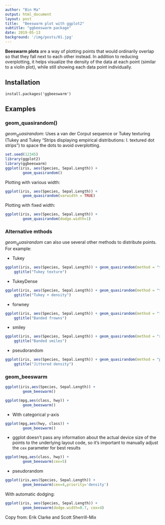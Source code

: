 ```yaml
---
author: "Bin Ma"
output: html_document
layout: post
title:  "Beeswarm plot with ggplot2"
subtitle: "ggbeeswarm package"
date: 2019-05-13  
background: '/img/posts/01.jpg'
---
```

**Beeswarm plots** are a way of plotting points that would ordinarily overlap so that they fall next to each other instead. In addition to reducing overplotting, it helps visualize the density of the data at each point (similar to a violin plot), while still showing each data point individually.

## Installation

```
install.packages('ggbeeswarm')
```

## Examples

### geom_quasirandom()

$geom_quasirandom$: Uses a van der Corput sequence or Tukey texturing (Tukey and Tukey "Strips displaying empirical distributions: I. textured dot strips") to space the dots to avoid overplotting.

```r
set.seed(12345)
library(ggplot2)
library(ggbeeswarm)
ggplot(iris, aes(Species, Sepal.Length)) + 
        geom_quasirandom()
```

Plotting with various width:

```r
ggplot(iris, aes(Species, Sepal.Length)) + 
        geom_quasirandom(varwidth = TRUE)
```

Plotting with fixed width:

```r
ggplot(iris, aes(Species, Sepal.Length)) + 
        geom_quasirandom(dodge.width=1)
```

### Alternative mthods

$geom_quasirandom$ can also use several other methods to distribute points. For example:

- Tukey

```r
ggplot(iris, aes(Species, Sepal.Length)) + geom_quasirandom(method = "tukey") + 
    ggtitle("Tukey texture")
```

- TukeyDense

```r
ggplot(iris, aes(Species, Sepal.Length)) + geom_quasirandom(method = "tukeyDense") + 
    ggtitle("Tukey + density")

```

- forwney

```r

ggplot(iris, aes(Species, Sepal.Length)) + geom_quasirandom(method = "frowney") + 
    ggtitle("Banded frowns")

```

- smiley

```r

ggplot(iris, aes(Species, Sepal.Length)) + geom_quasirandom(method = "smiley") + 
    ggtitle("Banded smiles")

```

- pseudorandom

```r

ggplot(iris, aes(Species, Sepal.Length)) + geom_quasirandom(method = "pseudorandom") + 
    ggtitle("Jittered density")
```

### geom_beeswarm

```r
ggplot(iris,aes(Species, Sepal.Length)) + 
        geom_beeswarm()
```


```r

ggplot(mpg,aes(class, hwy)) + 
        geom_beeswarm()

```

- With categorical y-axis

```r
ggplot(mpg,aes(hwy, class)) + 
        geom_beeswarm()
```

- ggplot doesn't pass any information about the actual device size of the points to the underlying layout code, so it's important to manually adjust the `cex` parameter for best results

```r
ggplot(mpg,aes(class, hwy)) + 
        geom_beeswarm(cex=5)
```

- pseudorandom

```r
ggplot(iris,aes(Species, Sepal.Length)) +       
        geom_beeswarm(cex=4,priority='density')
```

With automatic dodging:

```r
ggplot(iris, aes(Species, Sepal.Length)) + 
        geom_beeswarm(dodge.width=0.7, cex=4)
```

Copy from: Erik Clarke and Scott Sherrill-Mix